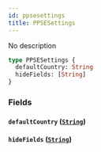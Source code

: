 ```yaml
---
id: ppsesettings
title: PPSESettings
---
```


No description

```graphql
type PPSESettings {
  defaultCountry: String
  hideFields: [String]
}
```

### Fields

#### `defaultCountry` ([`String`](/schema/scalars/string))

#### `hideFields` ([`String`](/schema/scalars/string))
